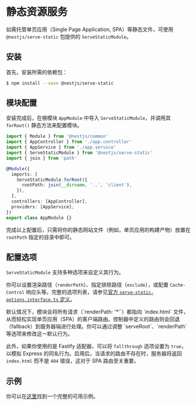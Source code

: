 # 静态资源服务

如需托管单页应用（Single Page Application, SPA）等静态文件，可使用 `@nestjs/serve-static` 包提供的 `ServeStaticModule`。

## 安装

首先，安装所需的依赖包：

```bash
$ npm install --save @nestjs/serve-static
```

## 模块配置

安装完成后，在根模块 `AppModule` 中导入 `ServeStaticModule`，并调用其 `forRoot()` 静态方法来配置模块。

```ts
import { Module } from '@nestjs/common'
import { AppController } from './app.controller'
import { AppService } from './app.service'
import { ServeStaticModule } from '@nestjs/serve-static'
import { join } from 'path'

@Module({
  imports: [
    ServeStaticModule.forRoot({
      rootPath: join(__dirname, '..', 'client'),
    }),
  ],
  controllers: [AppController],
  providers: [AppService],
})
export class AppModule {}
```

完成以上配置后，只需将你的静态网站文件（例如，单页应用的构建产物）放置在 `rootPath` 指定的目录中即可。

## 配置选项

`ServeStaticModule` 支持多种选项来自定义其行为。

你可以设置渲染路径（`renderPath`）、指定排除路径（`exclude`），或配置 `Cache-Control` 响应头等。完整的选项列表，请参见[官方 `serve-static-options.interface.ts` 定义](https://github.com/nestjs/serve-static/blob/master/lib/interfaces/serve-static-options.interface.ts)。

<CalloutInfo type="warning">
  默认情况下，模块会将所有请求（`renderPath: '*'`）都指向 `index.html` 文件，从而轻松实现单页应用（SPA）的客户端路由。控制器中定义的路由则会回退（fallback）到服务器端进行处理。你可以通过调整 `serveRoot`、`renderPath` 等选项来修改这一默认行为。

此外，如果你使用的是 Fastify 适配器，可以将 `fallthrough` 选项设置为 `true`，以模拟 Express 的同名行为。启用后，当请求的路由不存在时，服务器将返回 `index.html` 而不是 `404` 错误，这对于 SPA 路由至关重要。

</CalloutInfo>

## 示例

你可以在[这里](https://github.com/nestjs/nest/tree/master/sample/24-serve-static)找到一个完整的可用示例。
